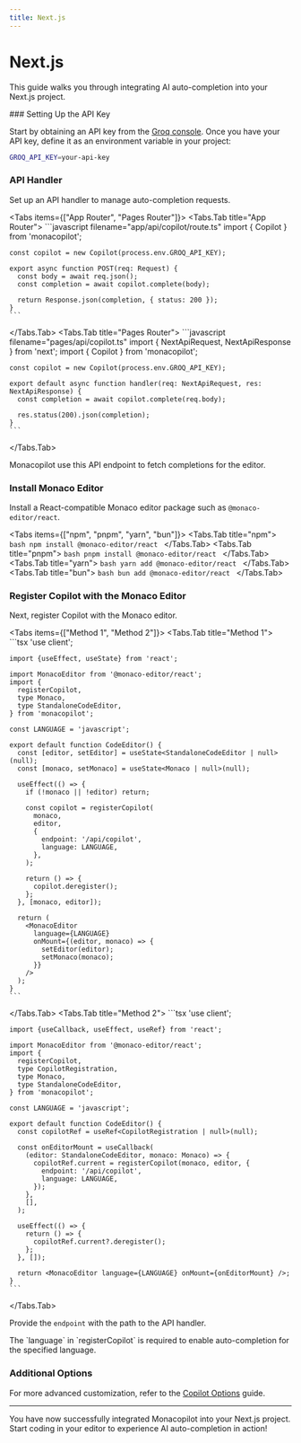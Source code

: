 ```yaml
---
title: Next.js
---
```



# Next.js

This guide walks you through integrating AI auto-completion into your Next.js project.

<Steps>
###  Setting Up the API Key

Start by obtaining an API key from the [Groq console](https://console.groq.com/keys). Once you have your API key, define it as an environment variable in your project:

```bash filename=".env.local"
GROQ_API_KEY=your-api-key
```

### API Handler

Set up an API handler to manage auto-completion requests.

<Tabs items={["App Router", "Pages Router"]}>
  <Tabs.Tab title="App Router">
    ```javascript filename="app/api/copilot/route.ts"
    import { Copilot } from 'monacopilot';

    const copilot = new Copilot(process.env.GROQ_API_KEY);

    export async function POST(req: Request) {
      const body = await req.json();
      const completion = await copilot.complete(body);

      return Response.json(completion, { status: 200 });
    }
    ```
  </Tabs.Tab>
  <Tabs.Tab title="Pages Router">
    ```javascript filename="pages/api/copilot.ts"
    import { NextApiRequest, NextApiResponse } from 'next';
    import { Copilot } from 'monacopilot';

    const copilot = new Copilot(process.env.GROQ_API_KEY);

    export default async function handler(req: NextApiRequest, res: NextApiResponse) {
      const completion = await copilot.complete(req.body);

      res.status(200).json(completion);
    }
    ```
  </Tabs.Tab>
</Tabs>

Monacopilot use this API endpoint to fetch completions for the editor.

### Install Monaco Editor

Install a React-compatible Monaco editor package such as `@monaco-editor/react`.

<Tabs items={["npm", "pnpm", "yarn", "bun"]}>
  <Tabs.Tab title="npm">
    ```bash
    npm install @monaco-editor/react
    ```
  </Tabs.Tab>
  <Tabs.Tab title="pnpm">
    ```bash
    pnpm install @monaco-editor/react
    ```
  </Tabs.Tab>
  <Tabs.Tab title="yarn">
    ```bash
    yarn add @monaco-editor/react
    ```
  </Tabs.Tab>
  <Tabs.Tab title="bun">
    ```bash
    bun add @monaco-editor/react
    ```
  </Tabs.Tab>
</Tabs>

### Register Copilot with the Monaco Editor

Next, register Copilot with the Monaco editor.

<Tabs items={["Method 1", "Method 2"]}>
  <Tabs.Tab title="Method 1">
    ```tsx
    'use client';

    import {useEffect, useState} from 'react';

    import MonacoEditor from '@monaco-editor/react';
    import {
      registerCopilot,
      type Monaco,
      type StandaloneCodeEditor,
    } from 'monacopilot';

    const LANGUAGE = 'javascript';

    export default function CodeEditor() {
      const [editor, setEditor] = useState<StandaloneCodeEditor | null>(null);
      const [monaco, setMonaco] = useState<Monaco | null>(null);

      useEffect(() => {
        if (!monaco || !editor) return;

        const copilot = registerCopilot(
          monaco,
          editor,
          {
            endpoint: '/api/copilot',
            language: LANGUAGE,
          },
        );

        return () => {
          copilot.deregister();
        };
      }, [monaco, editor]);

      return (
        <MonacoEditor
          language={LANGUAGE}
          onMount={(editor, monaco) => {
            setEditor(editor);
            setMonaco(monaco);
          }}
        />
      );
    }
    ```
  </Tabs.Tab>
  <Tabs.Tab title="Method 2">
    ```tsx
    'use client';

    import {useCallback, useEffect, useRef} from 'react';

    import MonacoEditor from '@monaco-editor/react';
    import {
      registerCopilot,
      type CopilotRegistration,
      type Monaco,
      type StandaloneCodeEditor,
    } from 'monacopilot';

    const LANGUAGE = 'javascript';

    export default function CodeEditor() {
      const copilotRef = useRef<CopilotRegistration | null>(null);

      const onEditorMount = useCallback(
        (editor: StandaloneCodeEditor, monaco: Monaco) => {
          copilotRef.current = registerCopilot(monaco, editor, {
            endpoint: '/api/copilot',
            language: LANGUAGE,
          });
        },
        [],
      );

      useEffect(() => {
        return () => {
          copilotRef.current?.deregister();
        };
      }, []);

      return <MonacoEditor language={LANGUAGE} onMount={onEditorMount} />;
    }
    ```
  </Tabs.Tab>
</Tabs>

Provide the `endpoint` with the path to the API handler.

<Callout type="info">
  The `language` in `registerCopilot` is required to enable auto-completion for the specified language.
</Callout>

### Additional Options

For more advanced customization, refer to the [Copilot Options](/docs/copilot-options) guide.

</Steps>

---

You have now successfully integrated Monacopilot into your Next.js project. Start coding in your editor to experience AI auto-completion in action!